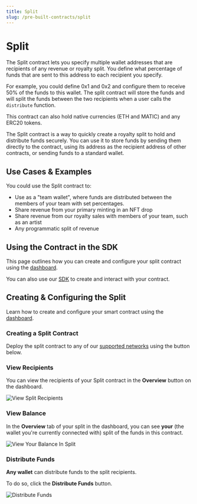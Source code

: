 ```yaml
---
title: Split
slug: /pre-built-contracts/split
---
```



# Split

<div className="deployContractBtnContainer" style={{ marginTop: -70 }}>
  <DeployThisContractButton
    link={"https://thirdweb.com/contracts/new/pre-built/governance/split"}
    contractType="split"
  />
</div>

The Split contract lets you specify multiple wallet addresses that are recipients of any revenue or royalty split.
You define what percentage of funds that are sent to this address to each recipient you specify.

For example, you could define 0x1 and 0x2 and configure them to receive 50% of the funds to this wallet.
The split contract will store the funds and will split the funds between the two recipients when a user
calls the `distribute` function.

This contract can also hold native currencies (ETH and MATIC) and any ERC20 tokens.

The Split contract is a way to quickly create a royalty split to hold and distribute funds securely.
You can use it to store funds by sending them directly to the contract,
using its address as the recipient address of other contracts,
or sending funds to a standard wallet.

## Use Cases & Examples

You could use the Split contract to:

- Use as a "team wallet", where funds are distributed between the members of your team with set percentages.
- Share revenue from your primary minting in an NFT drop
- Share revenue from our royalty sales with members of your team, such as an artist
- Any programmatic split of revenue

<div className="row" style={{ marginBottom: 24 }}>
  <div className="col col--6" style={{ marginTop: 8 }}>
    <QuickstartCard
      name="Video: Build a Royalty Split with the Split Contract"
      link="https://www.youtube.com/watch?v=QDWlGOocKm8"
      image="/assets/icons/education.png"
    />
  </div>
  <div className="col col--6" style={{ marginTop: 8 }}>
    <QuickstartCard
      name="Guide: Deploy an NFT Drop with Revenue Share"
      link="https://portal.thirdweb.com/guides/nft-drop-with-revenue-share"
      image="/assets/icons/education.png"
    />
  </div>
</div>

## Using the Contract in the SDK

This page outlines how you can create and configure your split contract using the [dashboard](https://thirdweb.com/dashboard).

You can also use our [SDK](/sdk) to create and interact with your contract.

<div className="row" style={{ marginBottom: 24 }}>
  <div className="col col--12" style={{ marginTop: 8 }}>
    <QuickstartCard
      name="Using the Split Contract in the SDK"
      link="/sdk/interacting-with-contracts/split"
      image="/assets/icons/split.png"
    />
  </div>
</div>

## Creating & Configuring the Split

Learn how to create and configure your smart contract using the [dashboard](https://thirdweb.com/dashboard).

### Creating a Split Contract

Deploy the split contract to any of our
[supported networks](https://blog.thirdweb.com/guides/which-network-should-you-use) using the button below.

<div style={{ width: "fit-content" }}>
  <DeployThisContractButton
    link={"https://thirdweb.com/contracts/new/pre-built/governance/split"}
    contractType="split"
  />
</div>

### View Recipients

You can view the recipients of your Split contract in the **Overview** button on the dashboard.

![View Split Recipients](./assets/view-split-recipients.png)

### View Balance

In the **Overview** tab of your split in the dashboard, you can see **your** (the wallet you're currently connected with) split of the funds in this contract.

![View Your Balance In Split](./assets/split-balances.png)

### Distribute Funds

**Any wallet** can distribute funds to the split recipients.

To do so, click the **Distribute Funds** button.

![Distribute Funds](./assets/distribute-funds.png)

